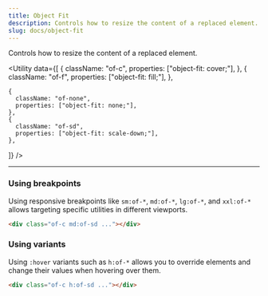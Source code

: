 ```yaml
---
title: Object Fit
description: Controls how to resize the content of a replaced element.
slug: docs/object-fit
---
```


Controls how to resize the content of a replaced element.

<Utility
  data={[
    {
      className: "of-c",
      properties: ["object-fit: cover;"],
    },
    {
      className: "of-f",
      properties: ["object-fit: fill;"],
    },

    {
      className: "of-none",
      properties: ["object-fit: none;"],
    },
    {
      className: "of-sd",
      properties: ["object-fit: scale-down;"],
    },
  ]}
/>

---

### Using breakpoints

Using responsive breakpoints like `sm:of-*`, `md:of-*`, `lg:of-*`, and `xxl:of-*` allows targeting specific utilities in different viewports.

```html "md:of-sd"
<div class="of-c md:of-sd ..."></div>
```

### Using variants

Using `:hover` variants such as `h:of-*` allows you to override elements and change their values when hovering over them.

```html "h:of-sd"
<div class="of-c h:of-sd ..."></div>
```
